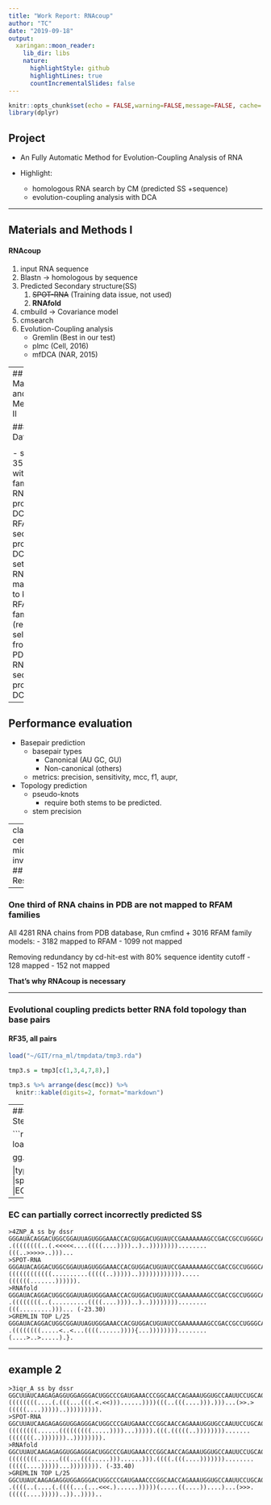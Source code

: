 ```yaml
---
title: "Work Report: RNAcoup"
author: "TC"
date: "2019-09-18"
output:
  xaringan::moon_reader:
    lib_dir: libs
    nature:
      highlightStyle: github
      highlightLines: true
      countIncrementalSlides: false
---
```


```r
knitr::opts_chunk$set(echo = FALSE,warning=FALSE,message=FALSE, cache= FALSE, fig.align="center", fig.height=5, fig.width=9)
library(dplyr)
```

## Project 

- An Fully Automatic Method for Evolution-Coupling Analysis of RNA

- Highlight:
   - homologous RNA search by CM (predicted SS +sequence)
   - evolution-coupling analysis with DCA
   
---

## Materials and Methods I

#### RNAcoup
1. input RNA sequence 
1. Blastn -> homologous by sequence
1. Predicted Secondary structure(SS)
    1. ~~SPOT-RNA~~ (Training data issue, not used)
    1. __RNAfold__ 
1. cmbuild -> Covariance model
1. cmsearch
1. Evolution-Coupling analysis
    - Gremlin (Best in our test)
    - plmc (Cell, 2016)
    - mfDCA (NAR, 2015)


---
## Materials and Methods II

#### Dataset


<!-- Finally: -->

- set1: 35 RNAs with RNA family
   - RNAcoup profile -> DCA
   - RFAM sequence profile -> DCA
- set2: 35 RNAs not mapped to known RFAM families  (redo: select from PDB)
   - RNAcoup sequence profile -> DCA

---

## Performance evaluation 

- Basepair prediction
   - basepair types
     - Canonical (AU GC, GU)
     - Non-canonical (others)
   - metrics: precision, sensitivity, mcc, f1, aupr,
   
- Topology prediction
   - pseudo-knots
      - require both stems to be predicted.
   - stem precision

---
class: center, middle, inverse
## Results

---

### One third of RNA chains in PDB are not mapped to RFAM families

All 4281 RNA chains from PDB database, Run cmfind + 3016 RFAM family models:
   - 3182 mapped to RFAM 
   - 1099 not mapped
   
Removing redundancy by cd-hit-est with 80% sequence identity cutoff
   - 128 mapped
   - 152 not mapped

**That's why RNAcoup is necessary**

---

### Evolutional coupling predicts better RNA fold topology than base pairs


#### RF35, all pairs
```r
load("~/GIT/rna_ml/tmpdata/tmp3.rda")

tmp3.s = tmp3[c(1,3,4,7,8),]

tmp3.s %>% arrange(desc(mcc)) %>%
  knitr::kable(digits=2, format="markdown")
```

---
### Precision of stems prediction ( 198 Stems(length >=1) of RF35)



```r
load("~/GIT/rna_ml/tmpdata/ggstem.rda")

gg.stem
```




|type|predicted|total|
|:-|:-|:-|
|spotrna|163|198|
|rnafold|134|198|
|EC|143|198|


---

### EC can partially correct incorrectly predicted SS

```
>4ZNP_A ss by dssr
GGGAUACAGGACUGGCGGAUUAGUGGGAAACCACGUGGACUGUAUCCGAAAAAAAGCCGACCGCCUGGGCAUC
.((((((((..(.<<<<<....((((....))))..)..))))))))........(((..>>>>>..)))...
>SPOT-RNA
GGGAUACAGGACUGGCGGAUUAGUGGGAAACCACGUGGACUGUAUCCGAAAAAAAGCCGACCGCCUGGGCAUC
((((((((((((..........(((((..)))))..)))))))))))).....((((((.......)))))).
>RNAfold
GGGAUACAGGACUGGCGGAUUAGUGGGAAACCACGUGGACUGUAUCCGAAAAAAAGCCGACCGCCUGGGCAUC
.((((((((..(..........((((....))))..)..))))))))........(((.........)))... (-23.30)
>GREMLIN TOP L/25
GGGAUACAGGACUGGCGGAUUAGUGGGAAACCACGUGGACUGUAUCCGAAAAAAAGCCGACCGCCUGGGCAUC
.((((((((.....<..<...((((......)))){...))))))))........(....>..>.....).}.
```

---

## example 2
```
>3iqr_A ss by dssr
GGCUUAUCAAGAGAGGUGGAGGGACUGGCCCGAUGAAACCCGGCAACCAGAAAUGGUGCCAAUUCCUGCAGCGGAAACGUUGAAAGAUGAGCCG
((((((((....(.(((...(((.<.<<)))......))))(((..(((....))).)))...(>>.>(((((....)))))..))))))))).
>SPOT-RNA
GGCUUAUCAAGAGAGGUGGAGGGACUGGCCCGAUGAAACCCGGCAACCAGAAAUGGUGCCAAUUCCUGCAGCGGAAACGUUGAAAGAUGAGCCG
((((((((......(((((((((.....))))...))))).(((.(((((..)))))))).......(((((((..)))))))..)))))))).
>RNAfold
GGCUUAUCAAGAGAGGUGGAGGGACUGGCCCGAUGAAACCCGGCAACCAGAAAUGGUGCCAAUUCCUGCAGCGGAAACGUUGAAAGAUGAGCCG
((((((((......(((...(((.....)))......))).((((.(((....)))))))........(((((....)))))...)))))))). (-33.40)
>GREMLIN TOP L/25
GGCUUAUCAAGAGAGGUGGAGGGACUGGCCCGAUGAAACCCGGCAACCAGAAAUGGUGCCAAUUCCUGCAGCGGAAACGUUGAAAGAUGAGCCG
.((((..(....(.((((...(...<<<.)......)))))(.....((....))....)...(>>>.(((((....)))))..))..))))..
```








